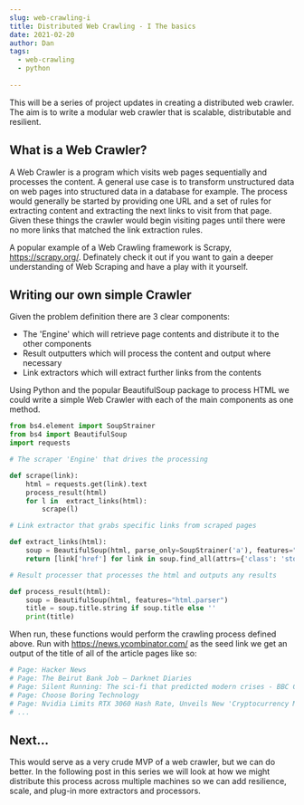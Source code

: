 ```yaml
---
slug: web-crawling-i
title: Distributed Web Crawling - I The basics
date: 2021-02-20
author: Dan
tags:
  - web-crawling
  - python
  
---
```


This will be a series of project updates in creating a distributed web crawler. The aim is to write a modular web crawler that is scalable, distributable and resilient. 

## What is a Web Crawler?


A Web Crawler is a program which visits web pages sequentially and processes the content. A general use case is to transform unstructured data on web pages into structured data in a database for example.
The process would generally be started by providing one URL and a set of rules for extracting content and extracting the next links to visit from that page. Given these things the 
crawler would begin visiting pages until there were no more links that matched the link extraction rules.

A popular example of a Web Crawling framework is Scrapy, https://scrapy.org/. Definately check it out if you want to gain a deeper understanding of Web Scraping and have a play with it yourself.


## Writing our own simple Crawler

Given the problem definition there are 3 clear components:

- The 'Engine' which will retrieve page contents and distribute it to the other components
- Result outputters which will process the content and output where necessary
- Link extractors which will extract further links from the contents 

Using Python and the popular BeautifulSoup package to process HTML we could write a simple Web Crawler with each of the main components as one method.

```python
from bs4.element import SoupStrainer
from bs4 import BeautifulSoup
import requests

# The scraper 'Engine' that drives the processing

def scrape(link): 
    html = requests.get(link).text
    process_result(html)
    for l in  extract_links(html):
        scrape(l)

# Link extractor that grabs specific links from scraped pages

def extract_links(html):
    soup = BeautifulSoup(html, parse_only=SoupStrainer('a'), features="html.parser")
    return [link['href'] for link in soup.find_all(attrs={'class': 'storylink'}) if link.has_attr('href')]

# Result processer that processes the html and outputs any results

def process_result(html):
    soup = BeautifulSoup(html, features="html.parser")
    title = soup.title.string if soup.title else ''
    print(title)

```

When run, these functions would perform the crawling process defined above. Run with https://news.ycombinator.com/ as the seed link we get an output of the title of all of the article pages like so:

```python
# Page: Hacker News
# Page: The Beirut Bank Job – Darknet Diaries
# Page: Silent Running: The sci-fi that predicted modern crises - BBC Culture
# Page: Choose Boring Technology
# Page: Nvidia Limits RTX 3060 Hash Rate, Unveils New 'Cryptocurrency Mining Processor' Line of GPUs | Tom's Hardware
# ...
```

## Next...

This would serve as a very crude MVP of a web crawler, but we can do better. 
In the following post in this series we will look at how we might distribute this process across multiple machines so we can add resilience, scale, and plug-in more extractors and processors.

